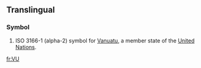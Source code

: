 {{also|vu|vú|vü|vũ|vụ|.vu}}
==Translingual==
===Symbol===
{{infl|mul|symbol}}
# ISO 3166-1 (alpha-2) symbol for [[Vanuatu]], a member state of the [[United Nations]].

[[fr:VU]]